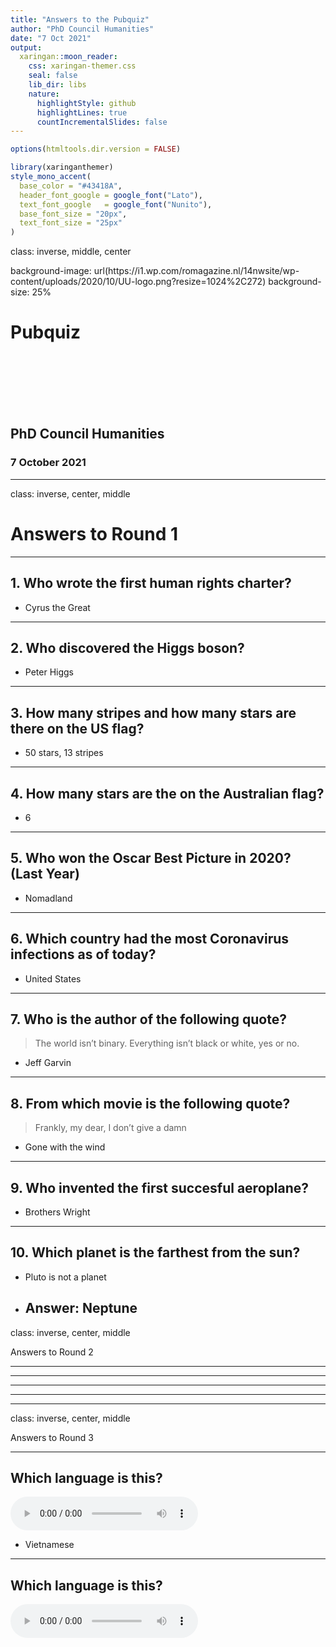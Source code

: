 ```yaml
---
title: "Answers to the Pubquiz"
author: "PhD Council Humanities" 
date: "7 Oct 2021"
output:
  xaringan::moon_reader:
    css: xaringan-themer.css
    seal: false
    lib_dir: libs
    nature:
      highlightStyle: github
      highlightLines: true
      countIncrementalSlides: false
---
```


```r
options(htmltools.dir.version = FALSE)
```

```r
library(xaringanthemer)
style_mono_accent(
  base_color = "#43418A",
  header_font_google = google_font("Lato"),
  text_font_google   = google_font("Nunito"),
  base_font_size = "20px",
  text_font_size = "25px"
)
```

class: inverse, middle, center

background-image: url(https://i1.wp.com/romagazine.nl/14nwsite/wp-content/uploads/2020/10/UU-logo.png?resize=1024%2C272)
background-size: 25%

# Pubquiz

<br>
<br>
<br>
<br>
<br>

## PhD Council Humanities

### 7 October 2021

---

class: inverse, center, middle

# Answers to Round 1

---

## 1. Who wrote the first human rights charter?

- Cyrus the Great

---

## 2. Who discovered the Higgs boson?

- Peter Higgs

---

## 3. How many stripes and how many stars are there on the US flag? 

- 50 stars, 13 stripes

---

## 4. How many stars are the on the Australian flag?

- 6

---

## 5. Who won the Oscar Best Picture in 2020? (Last Year)

- Nomadland

---

## 6. Which country had the most Coronavirus infections as of today?

- United States

---

## 7. Who is the author of the following quote?

> The world isn't binary. Everything isn't black or white, yes or no. 

- Jeff Garvin

---

## 8. From which movie is the following quote?

> Frankly, my dear, I don't give a damn

- Gone with the wind

---

## 9. Who invented the first succesful aeroplane?

- Brothers Wright

---

## 10. Which planet is the farthest from the sun? 

- Pluto is not a planet

- Answer: Neptune
---

class: inverse, center, middle

Answers to Round 2

---

---


---

---

---

class: inverse, center, middle

Answers to Round 3

---

## Which language is this?

 <audio controls>
  <source src="http://bas-m.netlify.app/pubquiz/audio/vietnamese.mp3" type="audio/mp3">
  Your browser does not support the audio tag.
</audio> 

- Vietnamese

---

## Which language is this?

<audio controls>
  <source src="http://bas-m.netlify.app/pubquiz/audio/czech.mp3" type="audio/mp3">
  Your browser does not support the audio tag.
</audio> 

- Czech

---

## Which language is this?

<audio controls>
  <source src="http://bas-m.netlify.app/pubquiz/audio/arabic.mp3" type="audio/mp3">
  Your browser does not support the audio tag.
</audio> 

- Arabic

---
## Which language is this?

<audio controls>
  <source src="http://bas-m.netlify.app/pubquiz/audio/afrikaans.mp3" type="audio/mp3">
  Your browser does not support the audio tag.
</audio> 

- Afrikaans

---
## Which language is this?

<audio controls>
  <source src="http://bas-m.netlify.app/pubquiz/audio/swedish.mp3" type="audio/mp3">
  Your browser does not support the audio tag.
</audio> 

- Swedish
---


## Which city is this?

<img src="https://bas-m.netlify.app/pubquiz/pics/rio.jpg">

- Rio de Janeiro

---


## Which city is this?

<img src="https://bas-m.netlify.app/pubquiz/pics/casablanca.jpg">

- Casablanca

---

## Which city is this?

<img src="https://bas-m.netlify.app/pubquiz/pics/tokyo.jpg" width="70%" height="70%">

- Tokyo

---

## Which city is this?

<img src="https://bas-m.netlify.app/pubquiz/pics/rotterdam.png">

- Rotterdam


---

## Which city is this?

<img src="https://bas-m.netlify.app/pubquiz/pics/teheran.png" width="70%" height="70%">

- Teheran

---

class: middle, center, inverse

## Answers to Round 4

---



## 1. Name the title and artist 

<audio controls>
  <source src="http://bas-m.netlify.app/pubquiz/audio/jenniferlopez.mp3" type="audio/mp3">
  Your browser does not support the audio tag.
</audio> 

- Jennifer Lopez - Jenny from the Block

---


## 2. Name the movie

<audio controls>
  <source src="http://bas-m.netlify.app/pubquiz/audio/godfather.mp3" type="audio/mp3">
  Your browser does not support the audio tag.
</audio> 

- The Godfather

---


## 3. Name the movie

<audio controls>
  <source src="http://bas-m.netlify.app/pubquiz/audio/harrypotter.mp3" type="audio/mp3">
  Your browser does not support the audio tag.
</audio> 

- Harry Potter

---


## 4. Name the series

<audio controls>
  <source src="http://bas-m.netlify.app/pubquiz/audio/friendstheme.mp3" type="audio/mp3">
  Your browser does not support the audio tag.
</audio> 

- Friends

---


## 5. Name the title and artist 

<audio controls>
  <source src="http://bas-m.netlify.app/pubquiz/audio/edsheeran_badhabits.mp3" type="audio/mp3">
  Your browser does not support the audio tag.
</audio> 

- Ed Sheeran - Bad Habits

---


## 6. Name the composer and piece

<audio controls>
  <source src="http://bas-m.netlify.app/pubquiz/audio/bach_toccata_and_fugue.mp3" type="audio/mp3">
  Your browser does not support the audio tag.
</audio> 

- J.S. Bach - Toccata & Fugue in D Minor

---


## 7. Name the title and artist 

<audio controls>
  <source src="http://bas-m.netlify.app/pubquiz/audio/beyonce.mp3" type="audio/mp3">
  Your browser does not support the audio tag.
</audio> 

- Beyonce - Brown Skin Girl

---


## 8. Name the video game

<audio controls>
  <source src="http://bas-m.netlify.app/pubquiz/audio/super_mario_theme.mp3" type="audio/mp3">
  Your browser does not support the audio tag.
</audio> 

- Super Mario

---


## 9. Name the title and artist 

<audio controls>
  <source src="http://bas-m.netlify.app/pubquiz/audio/tuto_cutugno_lasciate-mi-cantare.mp3" type="audio/mp3">
  Your browser does not support the audio tag.
</audio> 

- Tuto Cutugno - Lasciate Mi Cantare

---


## 10. Name the title and artist 

<audio controls>
  <source src="http://bas-m.netlify.app/pubquiz/audio/theweathergirls_itsrainingmen.mp3" type="audio/mp3">
  Your browser does not support the audio tag.
</audio> 

- The Weather Girls - It's Raining Men

---

class: inverse, middle, center 

## The End

---

